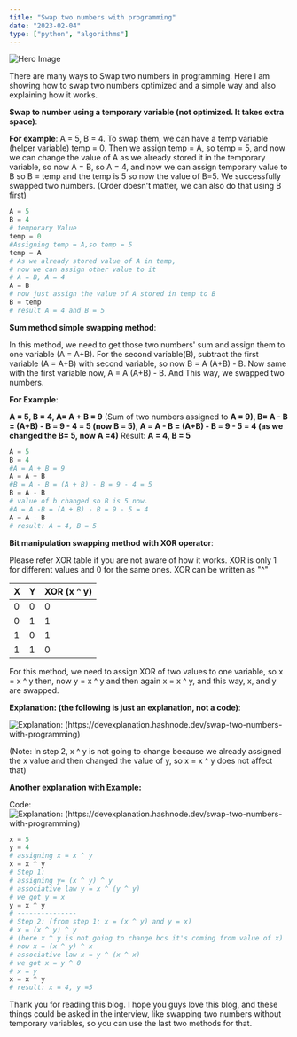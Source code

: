 ```yaml
---
title: "Swap two numbers with programming"
date: "2023-02-04"
type: ["python", "algorithms"]
---
```


![Hero Image]("./images/swap-heroImage.jpg")

There are many ways to Swap two numbers in programming. Here I am showing how to swap two numbers optimized and a simple way and also explaining how it works.

**Swap to number using a temporary variable (not optimized. It takes extra space)**:

**For example**:
A = 5, B = 4. To swap them, we can have a temp variable (helper variable) temp = 0. Then we assign temp = A, so temp = 5, and now we can change the value of A as we already stored it in the temporary variable, so now A = B, so A = 4, and now we can assign temporary value to B so B = temp and the temp is 5 so now the value of B=5. We successfully swapped two numbers. (Order doesn't matter, we can also do that using B first)

```python
A = 5
B = 4
# temporary Value
temp = 0
#Assigning temp = A,so temp = 5
temp = A
# As we already stored value of A in temp,
# now we can assign other value to it
# A = B, A = 4
A = B
# now just assign the value of A stored in temp to B
B = temp
# result A = 4 and B = 5
```

**Sum method simple swapping method**:

In this method, we need to get those two numbers' sum and assign them to one variable (A = A+B). For the second variable(B), subtract the first variable (A = A+B) with second variable, so now B = A (A+B) - B. Now same with the first variable now, A = A (A+B) - B. And This way, we swapped two numbers.

**For Example**:

**A = 5, B = 4, A= A + B = 9** (Sum of two numbers assigned to **A = 9), B= A - B = (A+B) - B = 9 - 4 = 5 (now B = 5)**, **A = A - B = (A+B) - B = 9 - 5 = 4 (as we changed the B= 5, now A =4)** Result: **A = 4, B = 5**

```python
A = 5
B = 4
#A = A + B = 9
A = A + B
#B = A - B = (A + B) - B = 9 - 4 = 5
B = A - B
# value of b changed so B is 5 now.
#A = A -B = (A + B) - B = 9 - 5 = 4
A = A - B
# result: A = 4, B = 5
```

**Bit manipulation swapping method with XOR operator**:

Please refer XOR table if you are not aware of how it works. XOR is only 1 for different values and 0 for the same ones. XOR can be written as "^"

| X   | Y   | XOR (x ^ y) |
| --- | --- | ----------- |
| 0   | 0   | 0           |
| 0   | 1   | 1           |
| 1   | 0   | 1           |
| 1   | 1   | 0           |

For this method, we need to assign XOR of two values to one variable, so x = x ^ y then, now y = x ^ y and then again x = x ^ y, and this way, x, and y are swapped.

**Explanation: (the following is just an explanation, not a code)**:

![Explanation: (https://devexplanation.hashnode.dev/swap-two-numbers-with-programming)]("./images/explanation_1.jpg")

(Note: In step 2, x ^ y is not going to change because we already assigned the x value and then changed the value of y, so x = x ^ y does not affect that)

**Another explanation with Example:**

Code:
![Explanation: (https://devexplanation.hashnode.dev/swap-two-numbers-with-programming)]("./images/explanation_2.jpg")

```python
x = 5
y = 4
# assigning x = x ^ y
x = x ^ y
# Step 1:
# assigning y= (x ^ y) ^ y
# associative law y = x ^ (y ^ y)
# we got y = x
y = x ^ y
# ---------------
# Step 2: (from step 1: x = (x ^ y) and y = x)
# x = (x ^ y) ^ y
# (here x ^ y is not going to change bcs it's coming from value of x)
# now x = (x ^ y) ^ x
# associative law x = y ^ (x ^ x)
# we got x = y ^ 0
# x = y
x = x ^ y
# result: x = 4, y =5

```

Thank you for reading this blog. I hope you guys love this blog, and these things could be asked in the interview, like swapping two numbers without temporary variables, so you can use the last two methods for that.
